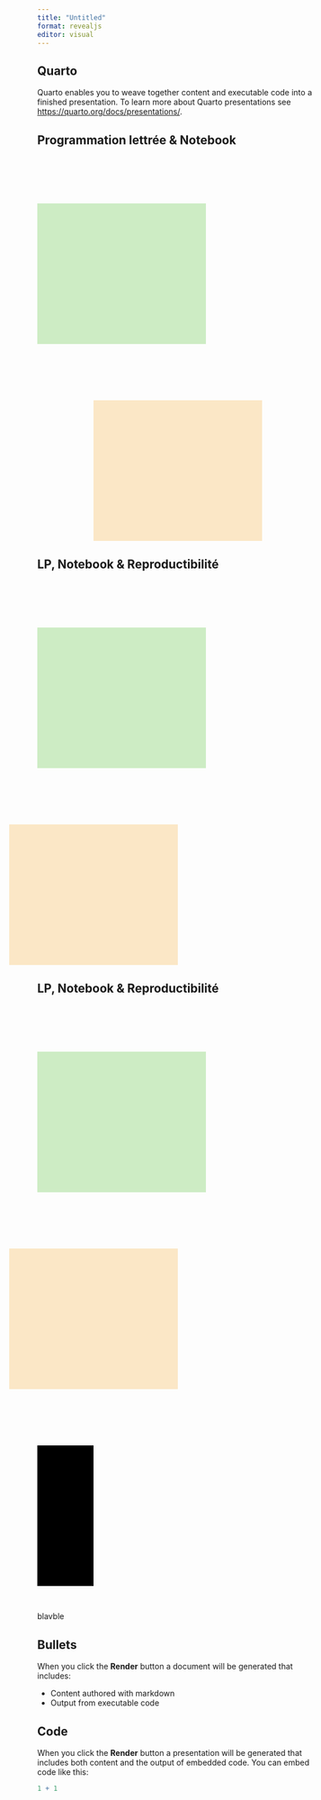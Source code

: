 ```yaml
---
title: "Untitled"
format: revealjs
editor: visual
---
```


## Quarto

Quarto enables you to weave together content and executable code into a finished presentation. To learn more about Quarto presentations see <https://quarto.org/docs/presentations/>.

## Programmation lettrée & Notebook {auto-animate=true auto-animate-easing="ease-in-out"}

::: {.r-hstack}
::: {data-id="box1" auto-animate-delay="0" style="background: #3fb61840; width: 300px; height: 250px; margin-top: 100px; margin-right: 100px;"}
:::

::: {data-id="box2" auto-animate-delay="0.1" style="background: #f2a42340; width: 300px; height: 250px; margin-top: 100px; margin-left: 100px;"}
:::
:::

## LP, Notebook & Reproductibilité{auto-animate=true auto-animate-easing="ease-in-out"}

::: {.r-hstack}
::: {data-id="box1" style="background: #3fb61840; width: 300px; height: 250px; margin-top: 100px; margin-right: -50px;"}
:::

::: {data-id="box2"  style="background: #f2a42340;  width: 300px; height: 250px; margin-top: 100px; margin-left: -50px;"}
:::


:::

## LP, Notebook & Reproductibilité{auto-animate=true auto-animate-easing="ease-in-out"}

::: {.r-hstack}
::: {data-id="box1" style="background: #3fb61840; width: 300px; height: 250px; margin-top: 100px; margin-right: -50px;"}
:::

::: {data-id="box2"  style="background: #f2a42340;  width: 300px; height: 250px; margin-top: 100px; margin-left: -50px;"}
:::

::: {.absolute data-id="box3"  style="background-color: black; width: 100px; height: 250px; margin-top: 100px; "}
:::


:::

\

::: {.div style=" style="font-size:120%; font-weight:bold; text-align:center;"}
blavble
:::

## Bullets

When you click the **Render** button a document will be generated that includes:

-   Content authored with markdown
-   Output from executable code

## Code

When you click the **Render** button a presentation will be generated that includes both content and the output of embedded code. You can embed code like this:

```r
1 + 1
```
